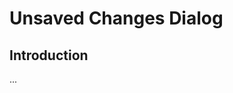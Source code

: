 
# Unsaved Changes Dialog

<Meta
  title="Unsaved Changes Dialog/Docs/Introduction"
/>

## Introduction

...
